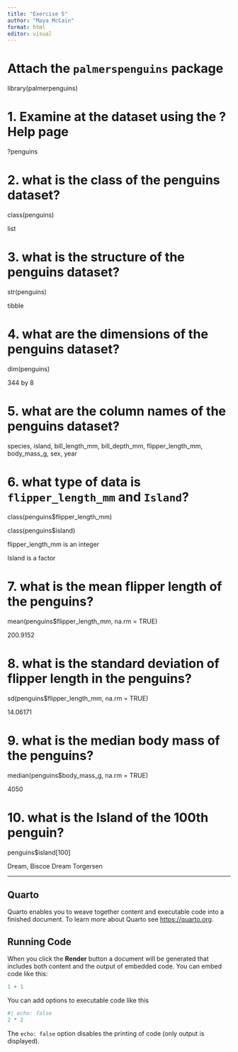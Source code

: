 ```yaml
---
title: "Exercise 5"
author: "Maya McCain"
format: html
editor: visual
---
```

# Attach the `palmerspenguins` package
library(palmerpenguins)

# 1. Examine at the dataset using the ?Help page
?penguins

# 2. what is the class of the penguins dataset?
class(penguins)

list

# 3. what is the structure of the penguins dataset?
str(penguins)

tibble

# 4. what are the dimensions of the penguins dataset?
dim(penguins)

344 by 8

# 5. what are the column names of the penguins dataset?

species, island, bill_length_mm, bill_depth_mm, flipper_length_mm, body_mass_g, sex, year

# 6. what type of data is `flipper_length_mm` and `Island`?
class(penguins$flipper_length_mm)

class(penguins$island)

flipper_length_mm is an integer

Island is a factor

# 7. what is the mean flipper length of the penguins?
mean(penguins$flipper_length_mm, na.rm = TRUE)

200.9152

# 8. what is the standard deviation of flipper length in the penguins?
sd(penguins$flipper_length_mm, na.rm = TRUE)

14.06171

# 9. what is the median body mass of the penguins?
median(penguins$body_mass_g, na.rm = TRUE)

4050

# 10. what is the Island of the 100th penguin?
penguins$island[100]

Dream, Biscoe Dream Torgersen

---

## Quarto

Quarto enables you to weave together content and executable code into a finished document. To learn more about Quarto see <https://quarto.org>.

## Running Code

When you click the **Render** button a document will be generated that includes both content and the output of embedded code. You can embed code like this:

```r
1 + 1
```

You can add options to executable code like this

```r
#| echo: false
2 * 2
```

The `echo: false` option disables the printing of code (only output is displayed).
